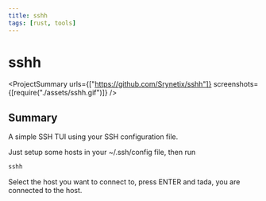 ```yaml
---
title: sshh
tags: [rust, tools]
---
```


<Back name="Projects" link="../../" />

# sshh

<ProjectSummary
  urls={["https://github.com/Srynetix/sshh"]}
  screenshots={[require("./assets/sshh.gif")]}
/>

## Summary

A simple SSH TUI using your SSH configuration file.

Just setup some hosts in your ~/.ssh/config file, then run

```bash
sshh
```

Select the host you want to connect to, press ENTER and tada, you are connected to the host.
